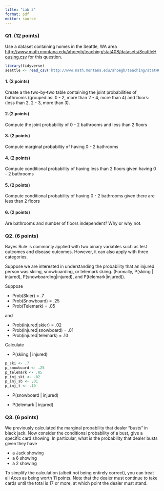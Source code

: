 ```yaml
---
title: "Lab 3"
format: pdf
editor: source
---
```


### Q1. (12 points)

Use a dataset containing homes in the Seattle, WA area [http://www.math.montana.edu/ahoegh/teaching/stat408/datasets/SeattleHousing.csv](http://www.math.montana.edu/ahoegh/teaching/stat408/datasets/SeattleHousing.csv) for this question.

```r
library(tidyverse)
seattle <- read_csv('http://www.math.montana.edu/ahoegh/teaching/stat408/datasets/SeattleHousing.csv')
```


#### 1. (2 points)

Create a  the two-by-two table containing the joint probabilities of bathrooms (grouped as: 0 - 2, more than 2 - 4, more than 4) and floors:
(less than 2, 2 - 3, more than 3).

#### 2.(2 points)

Compute the joint probability of 0 - 2 bathrooms and less than 2 floors


#### 3. (2 points)
Compute marginal probability of having 0 - 2 bathrooms 



#### 4. (2 points)
Compute conditional probability of having less than 2 floors given having 0 - 2 bathrooms



#### 5. (2 points)
Compute conditional probability of having 0 - 2 bathrooms given there are less than 2 floors 


#### 6. (2 points)
Are bathrooms and number of floors independent? Why or why not.


### Q2. (6 points)

Bayes Rule is commonly applied with two binary variables such as test outcomes and disease outcomes. However, it can also apply with three categories.

Suppose we are interested in understanding the probability that an injured person was skiing, snowboarding, or telemark skiing. (Formally, P(skiing | injured), P(snowboarding|injured), and P(telemark|injured)).

Suppose

- Prob(Skier) = .7
- Prob(Snowboard) = .25
- Prob(Telemark) = .05

and

- Prob(injured|skier) = .02
- Prob(injured|snowboard) = .01
- Prob(injured|telemark) = .10

Calculate

- P(skiing | injured)

```r
p_ski <- .7
p_snowboard <- .25
p_telemark <- .05
p_inj_ski <- .02
p_inj_sb <- .01
p_inj_t <- .10
```



- P(snowboard | injured)

- P(telemark | injured)


### Q3. (6 points)

We previously calculated the marginal probability that dealer "busts" in black jack. Now consider the conditional probability of a bust, give a specific card showing. In particular, what is the probability that dealer busts given they have 

- a Jack showing
- a 6 showing
- a 2 showing

To simplify the calculation (albeit not being entirely correct), you can treat all Aces as being worth 11 points. Note that the dealer must continue to take cards until the total is 17 or more, at which point the dealer must stand. 
